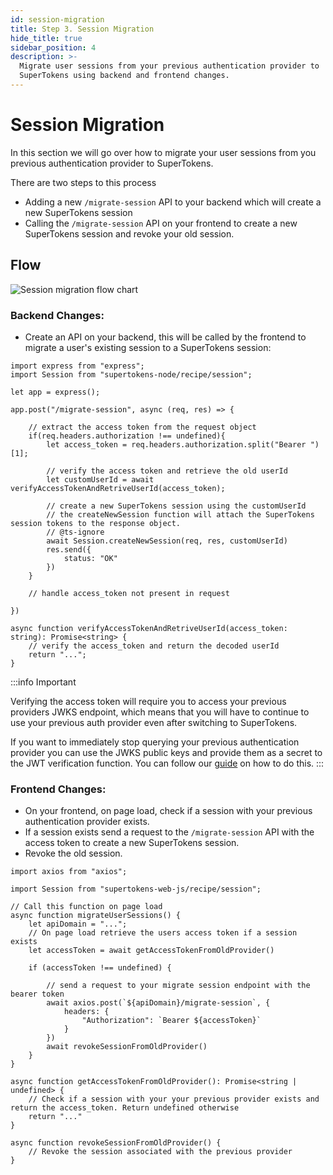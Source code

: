 ```yaml
---
id: session-migration
title: Step 3. Session Migration
hide_title: true
sidebar_position: 4
description: >-
  Migrate user sessions from your previous authentication provider to
  SuperTokens using backend and frontend changes.
---
```


# Session Migration

In this section we will go over how to migrate your user sessions from you previous authentication provider to SuperTokens.

There are two steps to this process
 - Adding a new `/migrate-session` API to your backend which will create a new SuperTokens session
 - Calling the `/migrate-session` API on your frontend to create a new SuperTokens session and revoke your old session.

## Flow

<img src="/img/migration/session-migration-diagram.png" alt="Session migration flow chart" />

### Backend Changes:

- Create an API on your backend, this will be called by the frontend to migrate a user's existing session to a SuperTokens session:

```tsx title="Backend changes"
import express from "express";
import Session from "supertokens-node/recipe/session";

let app = express();

app.post("/migrate-session", async (req, res) => {

    // extract the access token from the request object
    if(req.headers.authorization !== undefined){
        let access_token = req.headers.authorization.split("Bearer ")[1];

        // verify the access token and retrieve the old userId
        let customUserId = await verifyAccessTokenAndRetriveUserId(access_token);

        // create a new SuperTokens session using the customUserId
        // the createNewSession function will attach the SuperTokens session tokens to the response object.
        // @ts-ignore
        await Session.createNewSession(req, res, customUserId)
        res.send({
            status: "OK"
        })
    }

    // handle access_token not present in request
    
})

async function verifyAccessTokenAndRetriveUserId(access_token: string): Promise<string> {
    // verify the access_token and return the decoded userId
    return "...";
}

```

:::info Important

Verifying the access token will require you to access your previous providers JWKS endpoint, which means that you will have to continue to use your previous auth provider even after switching to SuperTokens.

If you want to immediately stop querying your previous authentication provider you can use the JWKS public keys and provide them as a secret to the JWT verification function.
You can follow our [guide](/docs/additional-verification/session-verification/protect-api-routes/manual-jwt-verification#method-2-using-public-key-string) on how to do this.
:::

### Frontend Changes:

- On your frontend, on page load, check if a session with your previous authentication provider exists.
- If a session exists send a request to the `/migrate-session` API with the access token to create a new SuperTokens session.
- Revoke the old session.

```tsx title="Frontend changes"
import axios from "axios";

import Session from "supertokens-web-js/recipe/session";

// Call this function on page load
async function migrateUserSessions() {
    let apiDomain = "...";
    // On page load retrieve the users access token if a session exists
    let accessToken = await getAccessTokenFromOldProvider()

    if (accessToken !== undefined) {

        // send a request to your migrate session endpoint with the bearer token
        await axios.post(`${apiDomain}/migrate-session`, {
            headers: {
                "Authorization": `Bearer ${accessToken}`
            }
        })
        await revokeSessionFromOldProvider()
    }
}

async function getAccessTokenFromOldProvider(): Promise<string | undefined> {
    // Check if a session with your your previous provider exists and return the access_token. Return undefined otherwise
    return "..."
}

async function revokeSessionFromOldProvider() {
    // Revoke the session associated with the previous provider
}

```

